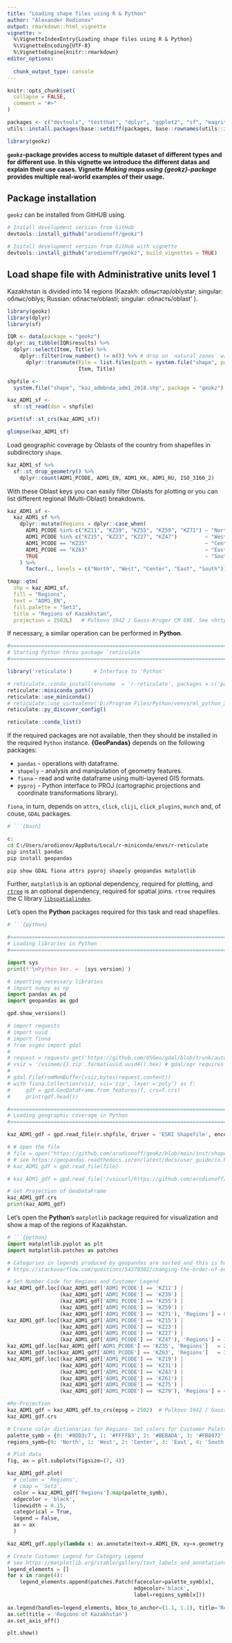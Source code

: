 ```yaml
---
title: "Loading shape files using R & Python"
author: "Alexander Rodionov"
output: rmarkdown::html_vignette
vignette: >
  %\VignetteIndexEntry{Loading shape files using R & Python}
  %\VignetteEncoding{UTF-8}
  %\VignetteEngine{knitr::rmarkdown}
editor_options: 
  
  chunk_output_type: console
---
```


```r
knitr::opts_chunk$set(
  collapse = FALSE,
  comment = "#>"
)
```

```r
packages <- c("devtools", "testthat", "dplyr", "ggplot2", "sf", "magrittr", "RColorBrewer", "leaflet", "tmap", "usethis", "reticulate")
utils::install.packages(base::setdiff(packages, base::rownames(utils::installed.packages())))   # R ver. 3.6.2

library(geokz)
```

**`geokz`-package provides access to multiple dataset of different types and for different use. In this vignette we introduce the different datas and explain their use cases. Vignette *Making maps using {geokz}-package* provides multiple real-world examples of their usage.**

## Package installation {#package_installation}

`geokz` can be installed from GitHUB using.

```r
# Install development version from GitHub
devtools::install_github("arodionoff/geokz")

# Install development version from GitHub with vignette
devtools::install_github("arodionoff/geokz", build_vignettes = TRUE)
```

## Load shape file with Administrative units level 1

Kazakhstan is divided into 14 regions (Kazakh: облыстар/oblystar; singular: облыс/oblys; Russian: области/oblasti; singular: область/oblast' ).

```r
library(geokz)
library(dplyr)
library(sf)

IQR <- data(package = "geokz")
dplyr::as_tibble(IQR$results) %>% 
  dplyr::select(Item, Title) %>% 
    dplyr::filter(row_number() != n()) %>% # drop on `natural_zones` w/o shapefile
      dplyr::transmute(File = list.files(path = system.file("shape", package = "geokz"), pattern = "*.shp"),
                       Item, Title)

shpfile <- 
  system.file("shape", "kaz_admbnda_adm1_2018.shp", package = "geokz")

kaz_ADM1_sf <- 
  sf::st_read(dsn = shpfile)

print(sf::st_crs(kaz_ADM1_sf))

glimpse(kaz_ADM1_sf)
```

Load geographic coverage by Oblasts of the country from shapefiles in subdirectory `shape`.

```r
kaz_ADM1_sf %>%
  sf::st_drop_geometry() %>% 
    dplyr::count(ADM1_PCODE, ADM1_EN, ADM1_KK, ADM1_RU, ISO_3166_2)
```

With these Oblast keys you can easily filter Oblasts for plotting or you can list different regional (Multi-Oblast) breakdowns.

```r

kaz_ADM1_sf <- 
  kaz_ADM1_sf %>% 
    dplyr::mutate(Regions = dplyr::case_when(
      ADM1_PCODE %in% c("KZ11", "KZ39", "KZ55", "KZ59", "KZ71") ~ "North",
      ADM1_PCODE %in% c("KZ15", "KZ23", "KZ27", "KZ47")         ~ "West",
      ADM1_PCODE == "KZ35"                                      ~ "Center",
      ADM1_PCODE == "KZ63"                                      ~ "East",
      TRUE                                                      ~ "South"      
    ) %>% 
      factor(., levels = c("North", "West", "Center", "East", "South")))

tmap::qtm(
  shp = kaz_ADM1_sf, 
  fill = "Regions", 
  text = "ADM1_EN",
  fill.palette = "Set3",
  title = "Regions of Kazakhstan",
  projection = 2502L)   # Pulkovo 1942 / Gauss-Kruger CM 69E. See <https://epsg.io/2502>.

```

If necessary, a similar operation can be performed in **Python**.

```r
#======================================================================
# Starting Python throu package `reticulate`
#======================================================================

library('reticulate')       # Interface to 'Python'

# reticulate::conda_install(envname  = 'r-reticulate', packages = c('pandas', 'lightgbm'))
reticulate::miniconda_path()
reticulate::use_miniconda()
# reticulate::use_virtualenv('D:/Program Files/Python/venvs/ml_python_37', required = TRUE)
reticulate::py_discover_config()

reticulate::conda_list()
```

If the required packages are not available, then they should be installed in the required ``Python`` instance. **{GeoPandas}** depends on the following packages:

* ``pandas`` - operations with dataframe.
* ``shapely`` - analysis and manipulation of geometry features.
* ``fiona`` -  read and write dataframe using multi-layered GIS formats.
* ``pyproj`` - Python interface to PROJ (cartographic projections and coordinate transformations library).

``fiona``, in turn, depends on ``attrs``, ``click``, ``cliji``, ``click_plugins``, ``munch`` and, of couse, ``GDAL`` packages.

```bash
# ```{bash}

c:
cd C:/Users/arodionov/AppData/Local/r-miniconda/envs/r-reticulate
pip install pandas
pip install geopandas

pip show GDAL fiona attrs pyproj shapely geopandas matplotlib

```

Further, ``matplotlib`` is an optional dependency, required for plotting, and [``rtree``](https://github.com/Toblerity/rtree) is an optional dependency, required for spatial joins. ``rtree`` requires the C library [``libspatialindex``](https://github.com/libspatialindex/libspatialindex).

Let's open the **Python** packages required for this task and read shapefiles.

```python
# ```{python}

#======================================================================
# Loading libraries in Python
#======================================================================

import sys
print(f'\nPython Ver. =  {sys.version}')

# importing necessary libraries
# import numpy as np
import pandas as pd
import geopandas as gpd

gpd.show_versions()

# import requests
# import uuid
# import fiona
# from osgeo import gdal
# 
# request = requests.get('https://github.com/OSGeo/gdal/blob/trunk/autotest/ogr/data/poly.zip?raw=true')
# vsiz = '/vsimem/{}.zip'.format(uuid.uuid4().hex) # gdal/ogr requires a .zip extension
# 
# gdal.FileFromMemBuffer(vsiz,bytes(request.content))
# with fiona.Collection(vsiz, vsi='zip', layer ='poly') as f:
#     gdf = gpd.GeoDataFrame.from_features(f, crs=f.crs)
#     print(gdf.head())

#======================================================================
# Loading geographic coverage in Python
#======================================================================

kaz_ADM1_gdf = gpd.read_file(r.shpfile, driver = 'ESRI Shapefile', encoding = 'utf-8')

# # open the file
# file = open("https://github.com/arodionoff/geokz/blob/main/inst/shape/kaz_admbnda_adm1_2018.zip", "rb")
# # see https://geopandas.readthedocs.io/en/latest/docs/user_guide/io.html#reading-spatial-data
# kaz_ADM1_gdf = gpd.read_file(file)

# kaz_ADM1_gdf = gpd.read_file('/vsicurl/https://github.com/arodionoff/geokz/blob/main/inst/shape/kaz_admbnda_adm1_2018.shp?raw=true')

# Get Projection of GeoDataFrame
kaz_ADM1_gdf.crs
print(kaz_ADM1_gdf)

```

Let's open the **Python**'s ``matplotlib`` package required for visualization and show a map of the regions of Kazakhstan.

```python
# ```{python}
import matplotlib.pyplot as plt
import matplotlib.patches as patches

# Categories in legends produced by geopandas are sorted and this is hardcoded
# https://stackoverflow.com/questions/54370302/changing-the-order-of-entries-for-a-geopandas-choropleth-map-legend

# Set Number Code for Regions and Customer Legend
kaz_ADM1_gdf.loc[(kaz_ADM1_gdf['ADM1_PCODE'] == 'KZ11') | 
                 (kaz_ADM1_gdf['ADM1_PCODE'] == 'KZ39') |
                 (kaz_ADM1_gdf['ADM1_PCODE'] == 'KZ55') |
                 (kaz_ADM1_gdf['ADM1_PCODE'] == 'KZ59') |
                 (kaz_ADM1_gdf['ADM1_PCODE'] == 'KZ71'), 'Regions'] = 0  # 'North'
kaz_ADM1_gdf.loc[(kaz_ADM1_gdf['ADM1_PCODE'] == 'KZ15') | 
                 (kaz_ADM1_gdf['ADM1_PCODE'] == 'KZ23') |
                 (kaz_ADM1_gdf['ADM1_PCODE'] == 'KZ27') |
                 (kaz_ADM1_gdf['ADM1_PCODE'] == 'KZ47'), 'Regions'] = 1  # 'West'
kaz_ADM1_gdf.loc[kaz_ADM1_gdf['ADM1_PCODE'] == 'KZ35', 'Regions']   = 2  # 'Center'
kaz_ADM1_gdf.loc[kaz_ADM1_gdf['ADM1_PCODE'] == 'KZ63', 'Regions']   = 3  # 'East'
kaz_ADM1_gdf.loc[(kaz_ADM1_gdf['ADM1_PCODE'] == 'KZ19') | 
                 (kaz_ADM1_gdf['ADM1_PCODE'] == 'KZ31') |
                 (kaz_ADM1_gdf['ADM1_PCODE'] == 'KZ43') |
                 (kaz_ADM1_gdf['ADM1_PCODE'] == 'KZ61') |
                 (kaz_ADM1_gdf['ADM1_PCODE'] == 'KZ75') |
                 (kaz_ADM1_gdf['ADM1_PCODE'] == 'KZ79'), 'Regions'] = 4  # 'South'

#Re-Projection
kaz_ADM1_gdf = kaz_ADM1_gdf.to_crs(epsg = 2502)  # Pulkovo 1942 / Gauss-Kruger CM 69E. See <https://epsg.io/2502>
kaz_ADM1_gdf.crs

# Create color dictionaries for Regions- Set colors for Customer Palette in R: tmaptools::get_brewer_pal("Set3", n = 5)
palette_symb = {0: '#8DD3c7', 1: '#FFFFB3', 2: '#BEBADA', 3: '#FB8072', 4: '#80B1D3'}
regions_symb={0: 'North', 1: 'West', 2: 'Center', 3: 'East', 4: 'South'}

# Plot data
fig, ax = plt.subplots(figsize=(7, 4))

kaz_ADM1_gdf.plot(
  # column = 'Regions',
  # cmap = 'Set3',
  color = kaz_ADM1_gdf['Regions'].map(palette_symb),
  edgecolor = 'black',
  linewidth = 0.15,
  categorical = True,
  legend = False,
  ax = ax
  )

kaz_ADM1_gdf.apply(lambda x: ax.annotate(text=x.ADM1_EN, xy=x.geometry.centroid.coords[0], ha='center', size=9), axis=1)

# Create Customer Legend for Category Legend
# see https://matplotlib.org/stable/gallery/text_labels_and_annotations/custom_legends.html
legend_elements = []
for x in range(4):
    legend_elements.append(patches.Patch(facecolor=palette_symb[x],
                                         edgecolor='black',
                                         label=regions_symb[x]))
    
ax.legend(handles=legend_elements, bbox_to_anchor=(1.1, 1.1), title='Regions', prop={'size': 9})
ax.set(title = 'Regions of Kazakhstan')
ax.set_axis_off()

plt.show()

```

